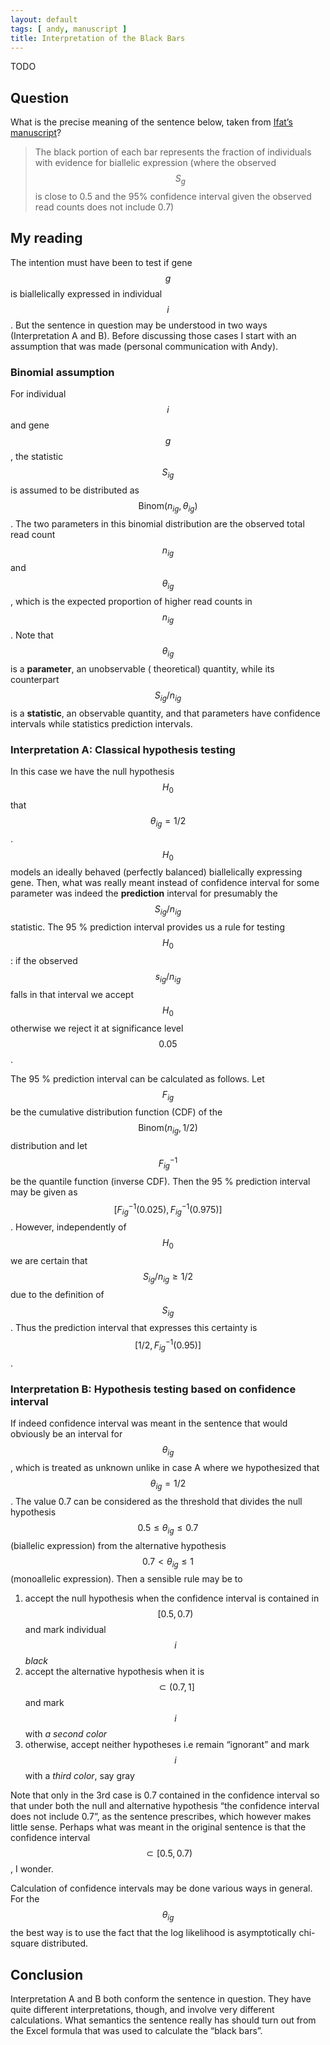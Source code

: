 ```yaml
---
layout: default
tags: [ andy, manuscript ]
title: Interpretation of the Black Bars
---
```


TODO

## Question

What is the precise meaning of the sentence below, taken from [Ifat's manuscript][ifat]?

>The black portion of each bar represents the fraction of individuals with evidence for biallelic expression (where the observed $$S_g$$ is close to 0.5 and the 95% confidence interval given the observed read counts does not include 0.7)

## My reading

The intention must have been to test if gene $$g$$ is biallelically expressed in individual $$i$$.  But the sentence in question may be understood in two ways (Interpretation A and B).  Before discussing those cases I start with an assumption that was made (personal communication with Andy).

### Binomial assumption

For individual $$i$$ and gene $$g$$, the statistic $$S_{ig}$$ is assumed to be distributed as $$\mathrm{Binom}(n_{ig}, \theta_{ig})$$.  The two parameters in this binomial distribution are the observed total read count $$n_{ig}$$ and $$\theta_{ig}$$, which is the expected proportion of higher read counts in $$n_{ig}$$.  Note that  $$\theta_{ig}$$ is a **parameter**, an unobservable ( theoretical) quantity, while its counterpart $$S_{ig} / n_{ig}$$ is a **statistic**, an observable quantity, and that parameters have confidence intervals while statistics prediction intervals.

### Interpretation A: Classical hypothesis testing

In this case we have the null hypothesis $$H_0$$ that $$\theta_{ig} = 1/2$$.  $$H_0$$ models an ideally behaved (perfectly balanced) biallelically expressing gene.  Then, what was really meant instead of confidence interval for some parameter was indeed the **prediction** interval for presumably the $$S_{ig}/n_{ig}$$ statistic.  The 95 % prediction interval provides us a rule for testing $$H_0$$: if the observed $$s_{ig}/n_{ig}$$ falls in that interval we accept $$H_0$$ otherwise we reject it at significance level $$0.05$$.

The 95 % prediction interval can be calculated as follows. Let $$F_{ig}$$ be the cumulative distribution function (CDF) of the $$\mathrm{Binom}(n_{ig}, 1/2)$$ distribution and let  $$F_{ig}^{-1}$$ be the quantile function (inverse CDF).  Then the 95 % prediction interval may be given as $$[F_{ig}^{-1}(0.025), F_{ig}^{-1}(0.975)]$$.  However, independently of $$H_0$$ we are certain that $$S_{ig}/n_{ig}\ge 1/2$$ due to the definition of $$S_{ig}$$.  Thus the prediction interval that expresses this certainty is $$[1/2, F_{ig}^{-1}(0.95)]$$.

### Interpretation B: Hypothesis testing based on confidence interval

If indeed confidence interval was meant in the sentence that would obviously be an interval for $$\theta_{ig}$$, which is treated as unknown unlike in case A where we hypothesized that $$\theta_{ig} = 1/2$$.  The value 0.7 can be considered as the threshold that divides the null hypothesis $$0.5 \le \theta_{ig} \le 0.7$$ (biallelic expression) from the alternative hypothesis $$0.7 < \theta_{ig} \le 1$$ (monoallelic expression).  Then a sensible rule may be to

1. accept the null hypothesis when the confidence interval is contained in $$[0.5, 0.7)$$ and mark individual $$i$$ *black*
2. accept the alternative hypothesis when it is $$\subset (0.7, 1]$$ and mark $$i$$ with *a second color*
3. otherwise, accept neither hypotheses i.e remain "ignorant" and mark $$i$$ with a *third color*, say gray

Note that only in the 3rd case is 0.7 contained in the confidence interval so that under both the null and alternative hypothesis "the confidence interval does not include 0.7", as the sentence prescribes, which however makes little sense.  Perhaps what was meant in the original sentence is that the confidence interval $$\subset [0.5, 0.7)$$, I wonder.

Calculation of confidence intervals may be done various ways in general.  For the $$\theta_{ig}$$ the best way is to use the fact that the log likelihood is asymptotically chi-square distributed.

## Conclusion

Interpretation A and B both conform the sentence in question.  They have quite different interpretations, though, and involve very different calculations.  What semantics the sentence really has should turn out from the Excel formula that was used to calculate the "black bars".

[ifat]: https://docs.google.com/document/d/1cWd4UH98SJR5lihDihC0ZO-C_A1-8MQ5COcixxCLzHE/edit
